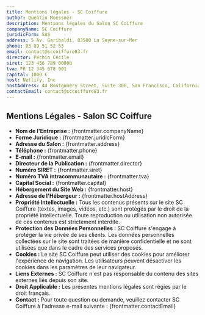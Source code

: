 ```yaml
---
title: Mentions légales - SC Coiffure
author: Quentin Moessner
description: Mentions légales du Salon SC Coiffure
companyName: SC Coiffure
juridicForm: SAS
address: 5 Av. Garibaldi, 83500 La Seyne-sur-Mer
phone: 03 89 51 52 53
email: contact@sccoiffure83.fr
director: Péchin Cécile
siret: 123 456 789 00000
tva: FR 12 345 678 901
capital: 1000 €
host: Netlify, Inc
hostAddress: 44 Montgomery Street, Suite 300, San Francisco, California 94104
contactEmail: contact@sccoiffure83.fr
---
```




<Layout index={false} title={frontmatter.title} description={frontmatter.description}>

<article id="content" class="md">

# Mentions Légales - Salon SC Coiffure

<div class="mt-5">

- **Nom de l'Entreprise :** {frontmatter.companyName}
- **Forme Juridique :** {frontmatter.juridicForm}
- **Adresse du Salon :** {frontmatter.address}
- **Téléphone :** {frontmatter.phone}
- **E-mail :** {frontmatter.email}
- **Directeur de la Publication :** {frontmatter.director}
- **Numéro SIRET :** {frontmatter.siret}
- **Numéro TVA intracommunautaire :** {frontmatter.tva}
- **Capital Social :** {frontmatter.capital}
- **Hébergement du Site Web :** {frontmatter.host}
- **Adresse de l'Hébergeur :** {frontmatter.hostAddress}
- **Propriété Intellectuelle :** Tous les contenus présents sur le site SC Coiffure (textes, images, vidéos, etc.) sont protégés par le droit de la propriété intellectuelle. Toute reproduction ou utilisation non autorisée de ces contenus est strictement interdite.
- **Protection des Données Personnelles :** SC Coiffure s'engage à protéger la vie privée de ses clients. Les données personnelles collectées sur le site sont traitées de manière confidentielle et ne sont utilisées que dans le cadre des services proposés.
- **Cookies :** Le site SC Coiffure peut utiliser des cookies pour améliorer l'expérience de navigation. Les utilisateurs peuvent désactiver les cookies dans les paramètres de leur navigateur.
- **Liens Externes :** SC Coiffure n'est pas responsable du contenu des sites externes liés depuis son site.
- **Droit Applicable :** Les présentes mentions légales sont régies par le droit français.
- **Contact :** Pour toute question ou demande, veuillez contacter SC Coiffure à l'adresse e-mail suivante : {frontmatter.contactEmail}

</div>
</article>
    <HomeLink />
</Layout>
